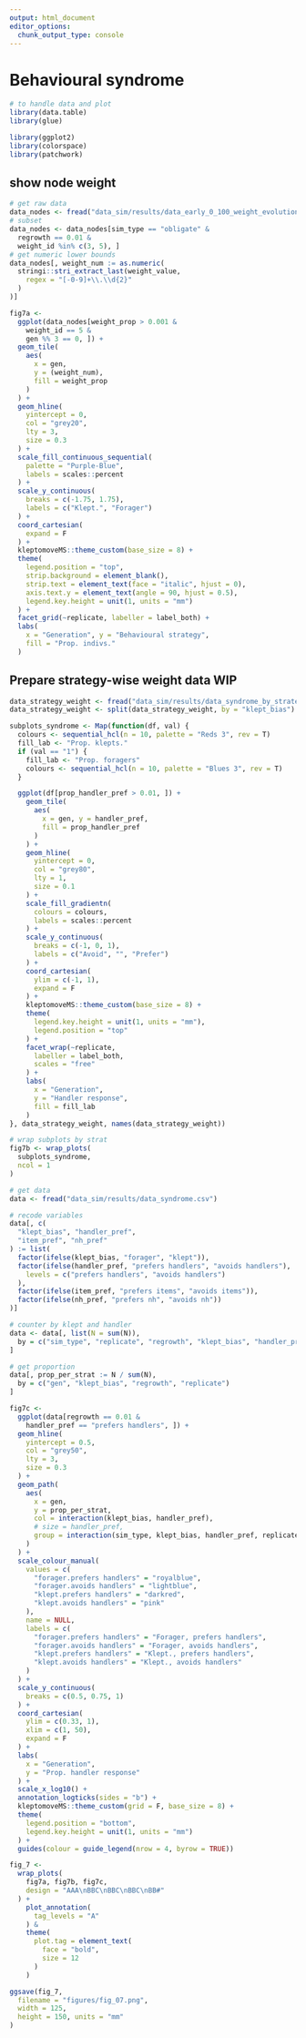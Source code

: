 ```yaml
---
output: html_document
editor_options: 
  chunk_output_type: console
---
```


# Behavioural syndrome

```r
# to handle data and plot
library(data.table)
library(glue)

library(ggplot2)
library(colorspace)
library(patchwork)
```

## show node weight

```r
# get raw data
data_nodes <- fread("data_sim/results/data_early_0_100_weight_evolution.csv")
# subset
data_nodes <- data_nodes[sim_type == "obligate" &
  regrowth == 0.01 &
  weight_id %in% c(3, 5), ]
# get numeric lower bounds
data_nodes[, weight_num := as.numeric(
  stringi::stri_extract_last(weight_value,
    regex = "[-0-9]+\\.\\d{2}"
  )
)]
```

```r
fig7a <-
  ggplot(data_nodes[weight_prop > 0.001 &
    weight_id == 5 &
    gen %% 3 == 0, ]) +
  geom_tile(
    aes(
      x = gen,
      y = (weight_num),
      fill = weight_prop
    )
  ) +
  geom_hline(
    yintercept = 0,
    col = "grey20",
    lty = 3,
    size = 0.3
  ) +
  scale_fill_continuous_sequential(
    palette = "Purple-Blue",
    labels = scales::percent
  ) +
  scale_y_continuous(
    breaks = c(-1.75, 1.75),
    labels = c("Klept.", "Forager")
  ) +
  coord_cartesian(
    expand = F
  ) +
  kleptomoveMS::theme_custom(base_size = 8) +
  theme(
    legend.position = "top",
    strip.background = element_blank(),
    strip.text = element_text(face = "italic", hjust = 0),
    axis.text.y = element_text(angle = 90, hjust = 0.5),
    legend.key.height = unit(1, units = "mm")
  ) +
  facet_grid(~replicate, labeller = label_both) +
  labs(
    x = "Generation", y = "Behavioural strategy",
    fill = "Prop. indivs."
  )
```

## Prepare strategy-wise weight data WIP

```r
data_strategy_weight <- fread("data_sim/results/data_syndrome_by_strategy.csv")
data_strategy_weight <- split(data_strategy_weight, by = "klept_bias")
```


```r
subplots_syndrome <- Map(function(df, val) {
  colours <- sequential_hcl(n = 10, palette = "Reds 3", rev = T)
  fill_lab <- "Prop. klepts."
  if (val == "1") {
    fill_lab <- "Prop. foragers"
    colours <- sequential_hcl(n = 10, palette = "Blues 3", rev = T)
  }

  ggplot(df[prop_handler_pref > 0.01, ]) +
    geom_tile(
      aes(
        x = gen, y = handler_pref,
        fill = prop_handler_pref
      )
    ) +
    geom_hline(
      yintercept = 0,
      col = "grey80",
      lty = 1,
      size = 0.1
    ) +
    scale_fill_gradientn(
      colours = colours,
      labels = scales::percent
    ) +
    scale_y_continuous(
      breaks = c(-1, 0, 1),
      labels = c("Avoid", "", "Prefer")
    ) +
    coord_cartesian(
      ylim = c(-1, 1),
      expand = F
    ) +
    kleptomoveMS::theme_custom(base_size = 8) +
    theme(
      legend.key.height = unit(1, units = "mm"),
      legend.position = "top"
    ) +
    facet_wrap(~replicate,
      labeller = label_both,
      scales = "free"
    ) +
    labs(
      x = "Generation",
      y = "Handler response",
      fill = fill_lab
    )
}, data_strategy_weight, names(data_strategy_weight))

# wrap subplots by strat
fig7b <- wrap_plots(
  subplots_syndrome,
  ncol = 1
)
```

```r
# get data
data <- fread("data_sim/results/data_syndrome.csv")

# recode variables
data[, c(
  "klept_bias", "handler_pref",
  "item_pref", "nh_pref"
) := list(
  factor(ifelse(klept_bias, "forager", "klept")),
  factor(ifelse(handler_pref, "prefers handlers", "avoids handlers"),
    levels = c("prefers handlers", "avoids handlers")
  ),
  factor(ifelse(item_pref, "prefers items", "avoids items")),
  factor(ifelse(nh_pref, "prefers nh", "avoids nh"))
)]
```

```r
# counter by klept and handler
data <- data[, list(N = sum(N)),
  by = c("sim_type", "replicate", "regrowth", "klept_bias", "handler_pref", "gen")
]

# get proportion
data[, prop_per_strat := N / sum(N),
  by = c("gen", "klept_bias", "regrowth", "replicate")
]
```

```r
fig7c <-
  ggplot(data[regrowth == 0.01 &
    handler_pref == "prefers handlers", ]) +
  geom_hline(
    yintercept = 0.5,
    col = "grey50",
    lty = 3,
    size = 0.3
  ) +
  geom_path(
    aes(
      x = gen,
      y = prop_per_strat,
      col = interaction(klept_bias, handler_pref),
      # size = handler_pref,
      group = interaction(sim_type, klept_bias, handler_pref, replicate)
    )
  ) +
  scale_colour_manual(
    values = c(
      "forager.prefers handlers" = "royalblue",
      "forager.avoids handlers" = "lightblue",
      "klept.prefers handlers" = "darkred",
      "klept.avoids handlers" = "pink"
    ),
    name = NULL,
    labels = c(
      "forager.prefers handlers" = "Forager, prefers handlers",
      "forager.avoids handlers" = "Forager, avoids handlers",
      "klept.prefers handlers" = "Klept., prefers handlers",
      "klept.avoids handlers" = "Klept., avoids handlers"
    )
  ) +
  scale_y_continuous(
    breaks = c(0.5, 0.75, 1)
  ) +
  coord_cartesian(
    ylim = c(0.33, 1),
    xlim = c(1, 50),
    expand = F
  ) +
  labs(
    x = "Generation",
    y = "Prop. handler response"
  ) +
  scale_x_log10() +
  annotation_logticks(sides = "b") +
  kleptomoveMS::theme_custom(grid = F, base_size = 8) +
  theme(
    legend.position = "bottom",
    legend.key.height = unit(1, units = "mm")
  ) +
  guides(colour = guide_legend(nrow = 4, byrow = TRUE))
```

```r
fig_7 <-
  wrap_plots(
    fig7a, fig7b, fig7c,
    design = "AAA\nBBC\nBBC\nBBC\nBB#"
  ) +
    plot_annotation(
      tag_levels = "A"
    ) &
    theme(
      plot.tag = element_text(
        face = "bold",
        size = 12
      )
    )
```


```r
ggsave(fig_7,
  filename = "figures/fig_07.png",
  width = 125,
  height = 150, units = "mm"
)
```


